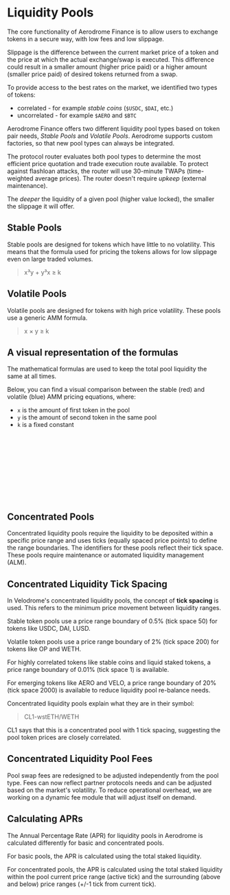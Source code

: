 
# Liquidity Pools

The core functionality of Aerodrome Finance is to allow users to exchange
tokens in a secure way, with low fees and low slippage.

Slippage is the difference between the current market price of a token and the
price at which the actual exchange/swap is executed. This difference could
result in a smaller amount (higher price paid) or a higher amount (smaller
price paid) of desired tokens returned from a swap.

To provide access to the best rates on the market, we identified two types of
tokens:

- correlated - for example _stable coins_ (`$USDC`, `$DAI`, etc.)
- uncorrelated - for example `$AERO` and `$BTC`

Aerodrome Finance offers two different liquidity pool types based on token pair needs, _Stable
Pools_ and _Volatile Pools_. Aerodrome supports custom factories, so that new pool types can always be integrated.

The protocol router evaluates both pool types to determine the most efficient price quotation
and trade execution route available. To protect against flashloan attacks, the router will use
30-minute TWAPs (time-weighted average prices). The router doesn't require _upkeep_ (external maintenance).

The _deeper_ the liquidity of a given pool (higher value locked), the smaller the slippage it will offer.

## Stable Pools

Stable pools are designed for tokens which have little to no
volatility. This means that the formula used for pricing the tokens allows for
low slippage even on large traded volumes.

> x³y + y³x ≥ k

## Volatile Pools

Volatile pools are designed for tokens with high price volatility.
These pools use a generic AMM formula.

> x × y ≥ k

## A visual representation of the formulas

The mathematical formulas are used to keep the total pool liquidity the same at all times.

Below, you can find a visual comparison between the stable (red) and volatile (blue)
AMM pricing equations, where:

- `x` is the amount of first token in the pool
- `y` is the amount of second token in the same pool
- `k` is a fixed constant

<SVG
  src="/svg/docs/graph-liquidity.svg"
  className="w-full max-w-full h-auto mt-4"
/>

## Concentrated Pools

Concentrated liquidity pools require the liquidity
to be deposited within a specific price range and uses ticks (equally
spaced price points) to define the range boundaries. The identifiers
for these pools reflect their tick space. These pools require
maintenance or automated liquidity management (ALM).

## Concentrated Liquidity Tick Spacing

In Velodrome's concentrated liquidity pools, the concept of **tick spacing** is used.
This refers to the minimum price movement between liquidity ranges.

Stable token pools use a price range boundary of 0.5% (tick space 50) for tokens like USDC, DAI, LUSD.

Volatile token pools use a price range boundary of 2% (tick space 200) for tokens like OP and WETH.

For highly correlated tokens like stable coins and liquid staked tokens,
a price range boundary of 0.01% (tick space 1) is available.

For emerging tokens like AERO and VELO, a price range boundary of 20% (tick space 2000)
is available to reduce liquidity pool re-balance needs.

Concentrated liquidity pools explain what they are in their symbol:

> CL1-wstETH/WETH

CL1 says that this is a concentrated pool with 1 tick spacing,
suggesting the pool token prices are closely correlated.

## Concentrated Liquidity Pool Fees

Pool swap fees are redesigned to be adjusted independently from the pool type.
Fees can now reflect partner protocols needs and can be adjusted based on the market's volatility.
To reduce operational overhead, we are working on a dynamic fee module that will adjust itself on demand.

## Calculating APRs

The Annual Percentage Rate (APR) for liquidity pools in Aerodrome is calculated
differently for basic and concentrated pools.

For basic pools, the APR is calculated using the total staked liquidity.

For concentrated pools, the APR is calculated using the total staked liquidity
within the pool current price range (active tick) and the surrounding (above and below)
price ranges (+/-1 tick from current tick).
